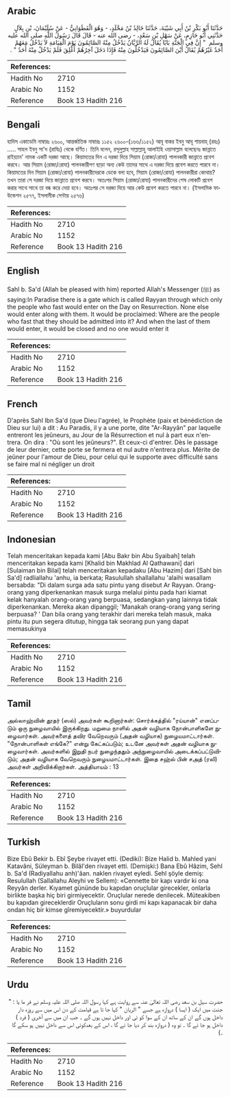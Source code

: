 ## Arabic


<div dir="rtl" lang="ar" style={{fontSize:'larger',backgroundColor:'#f8f9fa',padding:20}}>
حَدَّثَنَا أَبُو بَكْرِ بْنُ أَبِي شَيْبَةَ، حَدَّثَنَا خَالِدُ بْنُ مَخْلَدٍ، - وَهُوَ الْقَطَوَانِيُّ - عَنْ سُلَيْمَانَ، بْنِ بِلاَلٍ حَدَّثَنِي أَبُو حَازِمٍ، عَنْ سَهْلِ بْنِ سَعْدٍ، - رضى الله عنه - قَالَ قَالَ رَسُولُ اللَّهِ صلى الله عليه وسلم ‏ "‏ إِنَّ فِي الْجَنَّةِ بَابًا يُقَالُ لَهُ الرَّيَّانُ يَدْخُلُ مِنْهُ الصَّائِمُونَ يَوْمَ الْقِيَامَةِ لاَ يَدْخُلُ مَعَهُمْ أَحَدٌ غَيْرُهُمْ يُقَالُ أَيْنَ الصَّائِمُونَ فَيَدْخُلُونَ مِنْهُ فَإِذَا دَخَلَ آخِرُهُمْ أُغْلِقَ فَلَمْ يَدْخُلْ مِنْهُ أَحَدٌ ‏"‏ ‏.‏
</div>
<div style={{backgroundColor:'#f8f9fa',padding:20, marginBottom: 10}}><table> <thead> <tr> <th>References:</th> <th></th> </tr> </thead> <tbody><tr><td>Hadith No</td><td>2710</td></tr><tr><td>Arabic No</td><td>1152</td></tr><tr><td>Reference</td><td>Book 13 Hadith 216</td></tr></tbody></table></div>

## Bengali


<div dir="ltr" lang="bn" style={{fontSize:'larger',backgroundColor:'#f8f9fa',padding:20}}>
হাদিস একাডেমি নাম্বারঃ ২৬০০, আন্তর্জাতিক নাম্বারঃ ১১৫২ ২৬০০-(১৬৬/১১৫২) আবূ বাকর ইবনু আবূ শায়বাহ্ (রহঃ) ..... সাহল ইবনু সা'দ (রাযিঃ) থেকে বর্ণিত। তিনি বলেন, রসূলুল্লাহ সাল্লাল্লাহু আলাইহি ওয়াসাল্লাম বলেছেনঃ জান্নাতে রাইয়্যান' নামক একটি দরজা আছে। কিয়ামতের দিন এ দরজা দিয়ে সিয়াম (রোজা/রোযা) পালনকারী জান্নাতে প্রবেশ করবে। আর সিয়াম (রোজা/রোযা) পালনকারীগণ ছাড়া অন্য কেউ তাদের সাথে এ দরজা দিয়ে প্রবেশ করতে পারবে না। কিয়ামতের দিন সিয়াম (রোজা/রোযা) পালনকারীদেরকে ডেকে বলা হবে, সিয়াম (রোজা/রোযা) পালনকারীরা কোথায়? তখন তারা সে দরজা দিয়ে জান্নাতে প্রবেশ করবে। অতঃপর সিয়াম (রোজা/রোযা) পালনকারীদের শেষ লোকটি প্রবেশ করার সাথে সাথে তা বন্ধ করে দেয়া হবে। অতঃপর সে দরজা দিয়ে আর কেউ প্রবেশ করতে পারবে না। (ইসলামিক ফাউন্ডেশন ২৫৭৭, ইসলামীক সেন্টার ২৫৭৬)
</div>
<div style={{backgroundColor:'#f8f9fa',padding:20, marginBottom: 10}}><table> <thead> <tr> <th>References:</th> <th></th> </tr> </thead> <tbody><tr><td>Hadith No</td><td>2710</td></tr><tr><td>Arabic No</td><td>1152</td></tr><tr><td>Reference</td><td>Book 13 Hadith 216</td></tr></tbody></table></div>

## English


<div dir="ltr" lang="en" style={{fontSize:'larger',backgroundColor:'#f8f9fa',padding:20}}>
Sahl b. Sa'd (Allah be pleased with him) reported Allah's Messenger (ﷺ) as saying:In Paradise there is a gate which is called Rayyan through which only the people who fast would enter on the Day on Resurrection. None else would enter along with them. It would be proclaimed: Where are the people who fast that they should be admitted into it? And when the last of them would enter, it would be closed and no one would enter it
</div>
<div style={{backgroundColor:'#f8f9fa',padding:20, marginBottom: 10}}><table> <thead> <tr> <th>References:</th> <th></th> </tr> </thead> <tbody><tr><td>Hadith No</td><td>2710</td></tr><tr><td>Arabic No</td><td>1152</td></tr><tr><td>Reference</td><td>Book 13 Hadith 216</td></tr></tbody></table></div>

## French


<div dir="ltr" lang="fr" style={{fontSize:'larger',backgroundColor:'#f8f9fa',padding:20}}>
D'après Sahl Ibn Sa'd (que Dieu l'agrée), le Prophète (paix et bénédiction de Dieu sur lui) a dit : Au Paradis, il y a une porte, dite "Ar-Rayyân" par laquelle entreront les jeûneurs, au Jour de la Résurrection et nul à part eux n'entrera. On dira : "Où sont les jeûneurs?". Et ceux-ci d'entrer. Dès le passage de leur dernier, cette porte se fermera et nul autre n'entrera plus. Mérite de jeûner pour l'amour de Dieu, pour celui qui le supporte avec difficulté sans se faire mal ni négliger un droit
</div>
<div style={{backgroundColor:'#f8f9fa',padding:20, marginBottom: 10}}><table> <thead> <tr> <th>References:</th> <th></th> </tr> </thead> <tbody><tr><td>Hadith No</td><td>2710</td></tr><tr><td>Arabic No</td><td>1152</td></tr><tr><td>Reference</td><td>Book 13 Hadith 216</td></tr></tbody></table></div>

## Indonesian


<div dir="ltr" lang="id" style={{fontSize:'larger',backgroundColor:'#f8f9fa',padding:20}}>
Telah menceritakan kepada kami [Abu Bakr bin Abu Syaibah] telah menceritakan kepada kami [Khalid bin Makhlad Al Qathawani] dari [Sulaiman bin Bilal] telah menceritakan kepadaku [Abu Hazim] dari [Sahl bin Sa'd] radliallahu 'anhu, ia berkata; Rasulullah shallallahu 'alaihi wasallam bersabda: "Di dalam surga ada satu pintu yang disebut Ar Rayyan. Orang-orang yang diperkenankan masuk surga melalui pintu pada hari kiamat kelak hanyalah orang-orang yang berpuasa, sedangkan yang lainnya tidak diperkenankan. Mereka akan dipanggil; 'Manakah orang-orang yang sering berpuasa? ' Dan bila orang yang terakhir dari mereka telah masuk, maka pintu itu pun segera ditutup, hingga tak seorang pun yang dapat memasukinya
</div>
<div style={{backgroundColor:'#f8f9fa',padding:20, marginBottom: 10}}><table> <thead> <tr> <th>References:</th> <th></th> </tr> </thead> <tbody><tr><td>Hadith No</td><td>2710</td></tr><tr><td>Arabic No</td><td>1152</td></tr><tr><td>Reference</td><td>Book 13 Hadith 216</td></tr></tbody></table></div>

## Tamil


<div dir="ltr" lang="ta" style={{fontSize:'larger',backgroundColor:'#f8f9fa',padding:20}}>
அல்லாஹ்வின் தூதர் (ஸல்) அவர்கள் கூறினார்கள்: சொர்க்கத்தில் "ரய்யான்" எனப்படும் ஒரு நுழைவாயில் இருக்கிறது. மறுமை நாளில் அதன் வழியாக நோன்பாளிகளே நுழைவார்கள். அவர்களைத் தவிர வேறெவரும் (அதன் வழியாக) நுழையமாட்டார்கள். "நோன்பாளிகள் எங்கே?" என்று கேட்கப்படும்; உடனே அவர்கள் அதன் வழியாக நுழைவார்கள். அவர்களில் இறுதி நபர் நுழைந்ததும் அந்நுழைவாயில் அடைக்கப்பட்டுவிடும்; அதன் வழியாக வேறெவரும் நுழையமாட்டார்கள். இதை சஹ்ல் பின் சஅத் (ரலி) அவர்கள் அறிவிக்கிறார்கள். அத்தியாயம் : 13
</div>
<div style={{backgroundColor:'#f8f9fa',padding:20, marginBottom: 10}}><table> <thead> <tr> <th>References:</th> <th></th> </tr> </thead> <tbody><tr><td>Hadith No</td><td>2710</td></tr><tr><td>Arabic No</td><td>1152</td></tr><tr><td>Reference</td><td>Book 13 Hadith 216</td></tr></tbody></table></div>

## Turkish


<div dir="ltr" lang="tr" style={{fontSize:'larger',backgroundColor:'#f8f9fa',padding:20}}>
Bize Ebû Bekir b. Ebî Şeybe rivayet etti. (Dediki): Bize Halid b. Mahled yani Katavâni, Süleyman b. Bilâl'den rivayet etti. (Demişki:) Bana Ebû Hâzim, Sehl b. Sa'd (Radiyallahu anh)'âan. naklen rivayet eyledi. Sehl şöyle demiş: Resulullah (Sallallahu Aleyhi ve Sellem): «Cennette bir kapı vardır ki ona Reyyân derler. Kıyamet gününde bu kapıdan oruçlular girecekler, onlarla birlikte başka hiç biri girmiyecektir. Oruçlular nerede denilecek. Müteakiben bu kapıdan gireceklerdir Oruçluların sonu girdi mi kapı kapanacak bir daha ondan hiç bir kimse gîremiyecektir.» buyurdular
</div>
<div style={{backgroundColor:'#f8f9fa',padding:20, marginBottom: 10}}><table> <thead> <tr> <th>References:</th> <th></th> </tr> </thead> <tbody><tr><td>Hadith No</td><td>2710</td></tr><tr><td>Arabic No</td><td>1152</td></tr><tr><td>Reference</td><td>Book 13 Hadith 216</td></tr></tbody></table></div>

## Urdu


<div dir="rtl" lang="ur" style={{fontSize:'larger',backgroundColor:'#f8f9fa',padding:20}}>
حضرت سہل بن سعد رضی اللہ تعالیٰ عنہ سے روایت ہے کہا رسول اللہ صلی اللہ علیہ وسلم نے فر ما یا : " جنت میں ایک ( ایسا ) دروازہ ہے جسے " الریان " کہا جا تا ہے قیامت کے دن اس میں سے روزہ دار داخل ہوں گے ان کے ساتھ ان کے سوا کو ئی اور داخل نہیں ہوں گے ۔ جب ان میں سے آخری ( فرد ) داخل ہو جا ئے گا ۔ تو وہ ( دروازہ بند کر دیا جا ئے گا ، اس کے بعدکوئی اس سے داخل نہیں ہو سکے گا ۔)
</div>
<div style={{backgroundColor:'#f8f9fa',padding:20, marginBottom: 10}}><table> <thead> <tr> <th>References:</th> <th></th> </tr> </thead> <tbody><tr><td>Hadith No</td><td>2710</td></tr><tr><td>Arabic No</td><td>1152</td></tr><tr><td>Reference</td><td>Book 13 Hadith 216</td></tr></tbody></table></div>